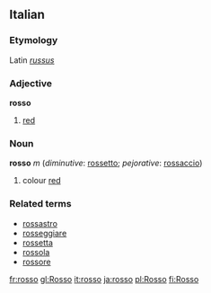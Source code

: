 ==Italian==
===Etymology===
Latin ''[[russus]]''
===Adjective===
'''rosso'''

# [[red]]

===Noun===
'''rosso''' ''m'' (''diminutive'': [[rossetto]]; ''pejorative'': [[rossaccio]])

# colour [[red]]

===Related terms===
*[[rossastro]]
*[[rosseggiare]]
*[[rossetta]]
*[[rossola]]
*[[rossore]]

[[fr:rosso]]
[[gl:Rosso]]
[[it:rosso]]
[[ja:rosso]]
[[pl:Rosso]]
[[fi:Rosso]]